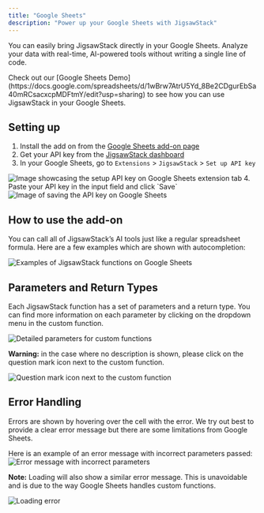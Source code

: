 ```yaml
---
title: "Google Sheets"
description: "Power up your Google Sheets with JigsawStack"
---
```


You can easily bring JigsawStack directly in your Google Sheets. Analyze your data with real-time, 
AI-powered tools without writing a single line of code.

<Note>
  <p>
    Check out our [Google Sheets Demo](https://docs.google.com/spreadsheets/d/1wBrw7AtrU5Yd_8Be2CDgurEbSa40mRCsacxcpMDFtmY/edit?usp=sharing)
    to see how you can use JigsawStack in your Google Sheets.
  </p>
</Note>

## Setting up
1. Install the add on from the [Google Sheets add-on page](https://workspace.google.com/u/0/marketplace/app/jigsawstack/46775261899?flow_type=2) 
2. Get your API key from the [JigsawStack dashboard](https://jigsawstack.com/dashboard)
3. In your Google Sheets, go to `Extensions` > `JigsawStack` > `Set up API key`
<img src="/images/GSheets/setupkey.png" alt="Image showcasing the setup API key on Google Sheets extension tab" />
4. Paste your API key in the input field and click `Save`
<img src="/images/GSheets/saveKey.png" alt="Image of saving the API key on Google Sheets" />

## How to use the add-on 
You can call all of JigsawStack’s AI tools just like a regular spreadsheet formula. 
Here are a few examples which are shown with autocompletion:

<img src="/images/GSheets/examples.png" alt="Examples of JigsawStack functions on Google Sheets" />



## Parameters and Return Types
Each JigsawStack function has a set of parameters and a return type. You can find more information on each parameter by clicking
on the dropdown menu in the custom function.

<img src="/images/GSheets/parameters.png" alt="Detailed parameters for custom functions" />

<Warning>
  <p>
    <strong>Warning:</strong> in the case where no description is shown, please click on the question mark icon next to the custom function.
  </p>
  <img src="/images/GSheets/question.png" alt="Question mark icon next to the custom function" />
</Warning>

## Error Handling
Errors are shown by hovering over the cell with the error. We try out best to provide a clear error message but there 
are some limitations from Google Sheets. 

Here is an example of an error message with incorrect parameters passed:
<img src="/images/GSheets/errorParameter.png" alt="Error message with incorrect parameters" />

<Note>
  <p>
    <strong>Note:</strong> Loading will also show a similar error message. This is unavoidable and is due to the way Google Sheets handles custom functions.
  </p>
  <img src="/images/GSheets/loading.png" alt="Loading error" />
</Note>
